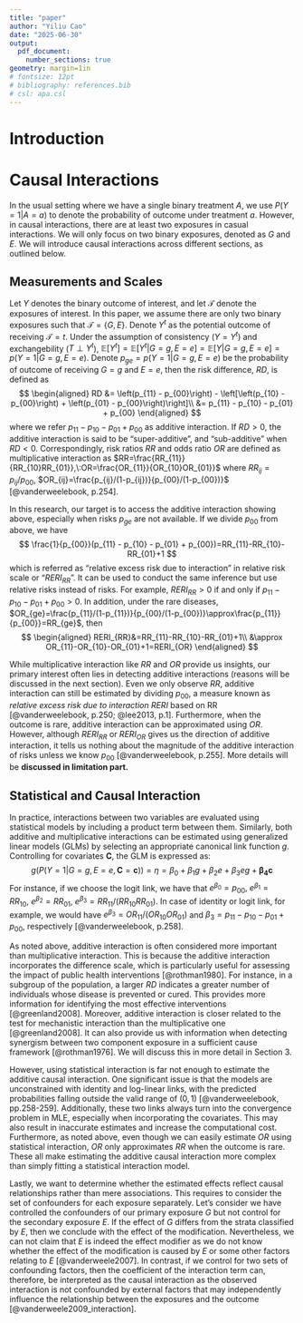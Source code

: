 ```yaml
---
title: "paper"
author: "Yiliu Cao"
date: "2025-06-30"
output:
  pdf_document:
    number_sections: true
geometry: margin=1in
# fontsize: 12pt
# bibliography: references.bib
# csl: apa.csl
---
```


# Introduction

# Causal Interactions
In the usual setting where we have a single binary treatment $A$, we use $P(Y=1|A=a)$ to denote the probability of outcome under treatment $a$. However, in causal interactions, there are at least two exposures in casual interactions. We will only focus on two binary exposures, denoted as $G$ and $E$. We will introduce causal interactions across different sections, as outlined below.

## Measurements and Scales

Let $Y$ denotes the binary outcome of interest, and let $\mathcal{T}$ denote the exposures of interest. In this paper, we assume there are only two binary exposures such that $\mathcal{T}=\{G,E\}$. Denote $Y^t$ as the potential outcome of receiving $\mathcal{T}=t$. Under the assumption of consistency ($Y=Y^t$) and exchangebility ($T\perp Y^t$), $\mathbb{E}[Y^t]=\mathbb{E}[Y^t|G=g,E=e]=\mathbb{E}[Y|G=g,E=e]=p(Y=1|G=g,E=e)$. Denote $p_{ge}=p(Y=1|G=g,E=e)$ be the probability of outcome of receiving $G=g$ and $E=e$, then the risk difference, $RD$, is defined as
$$
\begin{aligned}
RD &= \left(p_{11} - p_{00}\right) - \left[\left(p_{10} - p_{00}\right) + \left(p_{01} - p_{00}\right)\right]\\ 
&= p_{11} - p_{10} - p_{01} + p_{00}
\end{aligned}
$$
where we refer $p_{11} - p_{10} - p_{01} + p_{00}$ as additive interaction. If $RD>0$, the additive interaction is said to be "super-additive", and "sub-additive" when $RD<0$. Correspondingly, risk ratios $RR$ and odds ratio $OR$ are defined as multiplicative interaction as $RR=\frac{RR_{11}}{RR_{10}RR_{01}},\:OR=\frac{OR_{11}}{OR_{10}OR_{01}}$ where $RR_{ij}=p_{ij}/p_{00}$, $OR_{ij}=\frac{p_{ij}/(1-p_{ij})}{p_{00}/(1-p_{00})}$ [@vanderweelebook, p.254]. 

In this research, our target is to access the additive interaction showing above, especially when risks $p_{ge}$ are not available. If we divide $p_{00}$ from above, we have
$$
\frac{1}{p_{00}}(p_{11} - p_{10} - p_{01} + p_{00})=RR_{11}-RR_{10}-RR_{01}+1
$$
which is referred as "relative excess risk due to interaction"  in relative risk scale or "$RERI_{RR}$". It can be used to conduct the same inference but use relative risks instead of risks. For example, $RERI_{RR}>0$ if and only if $p_{11} - p_{10} - p_{01} + p_{00}>0$. In addition, under the rare diseases, $OR_{ge}=\frac{p_{11}/(1-p_{11})}{p_{00}/(1-p_{00})}\approx\frac{p_{11}}{p_{00}}=RR_{ge}$, then
$$
\begin{aligned}
RERI_{RR}&=RR_{11}-RR_{10}-RR_{01}+1\\
&\approx OR_{11}-OR_{10}-OR_{01}+1=RERI_{OR}
\end{aligned}
$$

While multiplicative interaction like $RR$ and $OR$ provide us insights, our primary interest often lies in detecting additive interactions (reasons will be discussed in the next section). Even we only observe $RR$, additive interaction can still be estimated by dividing $p_{00}$, a measure known as *relative excess risk due to interaction RERI* based on RR [@vanderweelebook, p.250; @lee2013, p.1]. Furthermore, when the outcome is rare, additive interaction can be approximated using $OR$. However, although $RERI_{RR}$ or $RERI_{OR}$ gives us the direction of additive interaction, it tells us nothing about the magnitude of the additive interaction of risks unless we know $p_{00}$ [@vanderweelebook, p.255]. More details will be **discussed in limitation part.**

## Statistical and Causal Interaction
In practice, interactions between two variables are evaluated using statistical models by including a product term between them. Similarly, both additive and multiplicative interactions can be estimated using generalized linear models (GLMs) by selecting an appropriate canonical link function $g$. Controlling for covariates $\boldsymbol{C}$, the GLM is expressed as:
$$
g(P(Y=1 | G=g, E=e, \boldsymbol{C}=\boldsymbol{c}))=\eta=\beta_0+\beta_1 g+\beta_2 e+\beta_3 eg+ \boldsymbol{\beta_4}\boldsymbol{c}
$$
For instance, if we choose the logit link, we have that $e^{\beta_0}=p_{00},\:e^{\beta_1}=R R_{10},\: e^{\beta_2}=R R_{01},\:e^{\beta_3}=R R_{11} /\left(R R_{10} R R_{01}\right)$. In case of identity or logit link, for example, we would have $e^{\beta_3}=OR_{11} /\left(OR_{10} OR_{01}\right)$ and $\beta_3=p_{11}-p_{10}-p_{01}+p_{00}$, respectively [@vanderweelebook, p.258].

As noted above, additive interaction is often considered more important than multiplicative interaction. This is because the additive interaction incorporates the difference scale, which is particularly useful for assessing the impact of public health interventions [@rothman1980]. For instance, in a subgroup of the population, a larger $RD$ indicates a greater number of individuals whose disease is prevented or cured. This provides more information for identifying the most effective interventions [@greenland2008]. Moreover, additive interaction is closer related to the test for mechanistic interaction than the multiplicative one [@greenland2008]. It can also provide us with information when detecting synergism between two component exposure in a sufficient cause framework [@rothman1976]. We will discuss this in more detail in Section 3.

However, using statistical interaction is far not enough to estimate the additive causal interaction. One significant issue is that the models are unconstrained with identity and log-linear links, with the predicted probabilities falling outside the valid range of $(0,1)$ [@vanderweelebook, pp.258-259]. Additionally, these two links always turn into the convergence problem in MLE, especially when incorporating the covariates. This may also result in inaccurate estimates and increase the computational cost. Furthermore, as noted above, even though we can easily estimate $OR$ using statistical interaction, $OR$ only approximates $RR$ when the outcome is rare. These all make estimating the additive causal interaction more complex than simply fitting a statistical interaction model.

Lastly, we want to determine whether the estimated effects reflect causal relationships rather than mere associations. This requires to consider the set of confounders for each exposure separately. Let's consider we have controlled the confounders of our primary exposure $G$ but not control for the secondary exposure $E$. If the effect of $G$ differs from the strata classified by $E$, then we conclude with the effect of the modification. Nevertheless, we can not claim that $E$ is indeed the effect modifier as we do not know whether the effect of the modification is caused by $E$ or some other factors relating to $E$ [@vanderweele2007]. In contrast, if we control for two sets of confounding factors, then the coefficient of the interaction term can, therefore, be interpreted as the causal interaction as the observed interaction is not confounded by external factors that may independently influence the relationship between the exposures and the outcome [@vanderweele2009_interaction].
